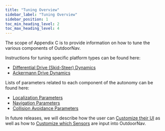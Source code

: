 ---
title: "Tuning Overview"
sidebar_label: "Tuning Overview"
sidebar_position: 1
toc_min_heading_level: 2
toc_max_heading_level: 4
---

The scope of Appendix C is to provide information on how to tune the various components of
OutdoorNav.

Instructions for tuning specific platform types can be found here:

- [Differential Drive (Skid-Steer) Dynamics](tuning_instructions/differential_drive_dynamics.mdx)
- [Ackermann Drive Dynamics](tuning_instructions/ackermann_drive_dynamics.mdx)


Lists of parameters related to each component of the autonomy can be found here:

- [Localization Parameters](tuning_parameters/localization_parameters.mdx)
- [Navigation Parameters](tuning_parameters/navigation_parameters.mdx)
- [Collision Avoidance Parameters](tuning_parameters/collision_avoidance_parameters.mdx)

In future releases, we will describe how the user can [Customize their UI](user_interface_customization.mdx)
as well as how to [Customize which Sensors](sensor_customization.mdx) are input into OutdoorNav.